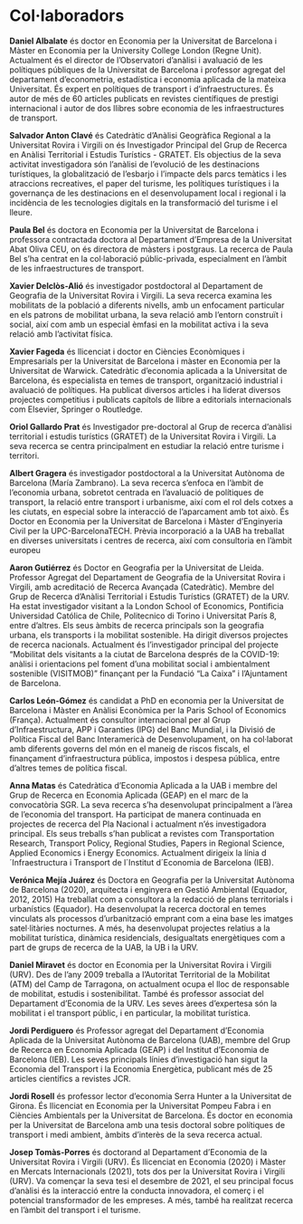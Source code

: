# Col·laboradors {-}

**Daniel Albalate** és doctor en Economia per la Universitat de Barcelona i Màster en Economia per la University College London (Regne Unit). Actualment és el director de l’Observatori d’anàlisi i avaluació de les polítiques públiques de la Universitat de Barcelona i professor agregat del departament d’econometria, estadística i economia aplicada de la mateixa Universitat. És expert en polítiques de transport i d’infraestructures. És autor de més de 60 articles publicats en revistes científiques de prestigi internacional i autor de dos llibres sobre economia de les infraestructures de transport.

**Salvador Anton Clavé** és Catedràtic d'Anàlisi Geogràfica Regional a la Universitat Rovira i Virgili on és Investigador Principal del Grup de Recerca en Anàlisi Territorial i Estudis Turístics - GRATET. Els objectius de la seva activitat investigadora són l'anàlisi de l'evolució de les destinacions turístiques, la globalització de l'esbarjo i l'impacte dels parcs temàtics i les atraccions recreatives, el paper del turisme, les polítiques turístiques i la governança de les destinacions en el desenvolupament local i regional i la incidència de les tecnologies digitals en la transformació del turisme i el lleure.

**Paula Bel** és doctora en Economia per la Universitat de Barcelona i professora contractada doctora al Departament d’Empresa de la Universitat Abat Oliva CEU, on és directora de màsters i postgraus. La recerca de Paula Bel s’ha centrat en la col·laboració públic-privada, especialment en l’àmbit de les infraestructures de transport.

**Xavier Delclòs-Alió** és investigador postdoctoral al Departament de Geografia de la Universitat Rovira i Virgili. La seva recerca examina les mobilitats de la població a diferents nivells, amb un enfocament particular en els patrons de mobilitat urbana, la seva relació amb l'entorn construït i social, així com amb un especial èmfasi en la mobilitat activa i la seva relació amb l’activitat física.

**Xavier Fageda** és llicenciat i doctor en Ciències Econòmiques i Empresarials per la Universitat de Barcelona i màster en Economia per la Universitat de Warwick. Catedràtic d'economia aplicada a la Universitat de Barcelona, és especialista en temes de transport, organització industrial i avaluació de polítiques. Ha publicat diversos articles i ha liderat diversos projectes competitius i publicats capítols de llibre a editorials internacionals com Elsevier, Springer o Routledge.

**Oriol Gallardo Prat** és Investigador pre-doctoral al Grup de recerca d’anàlisi territorial i estudis turístics (GRATET) de la Universitat Rovira i Virgili. La seva recerca se centra principalment en estudiar la relació entre turisme i territori.

**Albert Gragera** és investigador postdoctoral a la Universitat Autònoma de Barcelona (María Zambrano). La seva recerca s’enfoca en l’àmbit de l’economia urbana, sobretot centrada en l’avaluació de polítiques de transport, la relació entre transport i urbanisme, així com el rol dels cotxes a les ciutats, en especial sobre la interacció de l’aparcament amb tot això. És Doctor en Economia per la Universitat de Barcelona i Màster d’Enginyeria Civil per la UPC-BarcelonaTECH. Prèvia incorporació a la UAB ha treballat en diverses universitats i centres de recerca, així com consultoria en l'àmbit europeu

**Aaron Gutiérrez** és Doctor en Geografia per la Universitat de Lleida. Professor Agregat del Departament de Geografia de la Universitat Rovira i Virgili, amb acreditació de Recerca Avançada (Catedràtic). Membre del Grup de Recerca d'Anàlisi Territorial i Estudis Turístics (GRATET) de la URV. Ha estat investigador visitant a la London School of Economics, Pontificia Universidad Católica de Chile, Politecnico di Torino i Universitat París 8, entre d'altres. Els seus àmbits de recerca principals son la geografia urbana, els transports i la mobilitat sostenible. Ha dirigit diversos projectes de recerca nacionals. Actualment és l'investigador principal del projecte "Mobilitat dels visitants a la ciutat de Barcelona després de la COVID-19: anàlisi i orientacions pel foment d'una mobilitat social i ambientalment sostenible (VISITMOB)" finançant per la Fundació "La Caixa" i l'Ajuntament de Barcelona.

**Carlos León-Gómez** és candidat a PhD en economia per la Universitat de Barcelona i Màster en Anàlisi Econòmica per la Paris School of Economics (França). Actualment és consultor internacional per al Grup d'Infraestructura, APP i Garanties (IPG) del Banc Mundial, i la Divisió de Política Fiscal del Banc Interamericà de Desenvolupament, on ha col·laborat amb diferents governs del món en el maneig de riscos fiscals, el finançament d'infraestructura pública, impostos i despesa pública, entre d'altres temes de política fiscal.

**Anna Matas** és Catedràtica d'Economia Aplicada a la UAB i membre del Grup de Recerca en Economia Aplicada (GEAP) en el marc de la convocatòria SGR. La seva recerca s'ha desenvolupat principalment a l'àrea de l'economia del transport. Ha participat de manera continuada en projectes de recerca del Pla Nacional i actualment n'és investigadora principal. Els seus treballs s'han publicat a revistes com Transportation Research, Transport Policy, Regional Studies, Papers in Regional Science, Applied Economics i Energy Economics. Actualment dirigeix la línia d´Infraestructura i Transport de l´Institut d´Economia de Barcelona (IEB).

**Verónica Mejía Juárez** és Doctora en Geografia per la Universitat Autònoma de Barcelona (2020), arquitecta i enginyera en Gestió Ambiental (Equador, 2012, 2015) Ha treballat com a consultora a la redacció de plans territorials i urbanístics (Equador). Ha desenvolupat la recerca doctoral en temes vinculats als processos d'urbanització emprant com a eina base les imatges satel·litàries nocturnes. A més, ha desenvolupat projectes relatius a la mobilitat turística, dinàmica residencials, desigualtats energètiques com a part de grups de recerca de la UAB, la UB i la URV.

**Daniel Miravet** és doctor en Economia per la Universitat Rovira i Virgili (URV). Des de l’any 2009 treballa a l'Autoritat Territorial de la Mobilitat (ATM) del Camp de Tarragona, on actualment ocupa el lloc de responsable de mobilitat, estudis i sostenibilitat. També és professor associat del Departament d’Economia de la URV. Les seves àrees d’expertesa són la mobilitat i el transport públic, i en particular, la mobilitat turística.  

**Jordi Perdiguero** és Professor agregat del Departament d’Economia Aplicada de la Universitat Autònoma de Barcelona (UAB), membre del Grup de Recerca en Economia Aplicada (GEAP) i del Institut d’Economia de Barcelona (IEB). Les seves principals línies d’investigació han sigut la Economia del Transport i la Economia Energètica, publicant més de 25 articles científics a revistes JCR.

**Jordi Rosell** és professor lector d'economia Serra Hunter a la Universitat de Girona. És llicenciat en Economia per la Universitat Pompeu Fabra i en Ciències Ambientals per la Universitat de Barcelona. És doctor en economia per la Universitat de Barcelona amb una tesis doctoral sobre polítiques de transport i medi ambient, àmbits d'interès de la seva recerca actual.

**Josep Tomàs-Porres** és doctorand al Departament d'Economia de la Universitat Rovira i Virgili (URV). És llicenciat en Economia (2020) i Màster en Mercats Internacionals (2021), tots dos per la Universitat Rovira i Virgili (URV). Va començar la seva tesi el desembre de 2021, el seu principal focus d'anàlisi és la interacció entre la conducta innovadora, el comerç i el potencial transformador de les empreses. A més, també ha realitzat recerca en l'àmbit del transport i el turisme.
